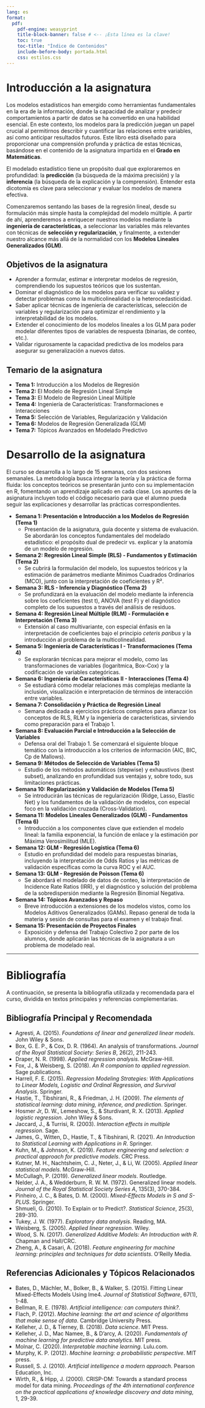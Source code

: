 ```yaml
---
lang: es
format:
  pdf:
    pdf-engine: weasyprint
    title-block-banner: false # <-- ¡Esta línea es la clave!
    toc: true
    toc-title: "Índice de Contenidos"
    include-before-body: portada.html
    css: estilos.css
---
```


# Introducción a la asignatura

Los modelos estadísticos han emergido como herramientas fundamentales en la era de la información, donde la capacidad de analizar y predecir comportamientos a partir de datos se ha convertido en una habilidad esencial. En este contexto, los modelos para la predicción juegan un papel crucial al permitirnos describir y cuantificar las relaciones entre variables, así como anticipar resultados futuros. Este libro está diseñado para proporcionar una comprensión profunda y práctica de estas técnicas, basándose en el contenido de la asignatura impartida en el **Grado en Matemáticas**.

El modelado estadístico tiene un propósito dual que exploraremos en profundidad: la **predicción** (la búsqueda de la máxima precisión) y la **inferencia** (la búsqueda de la explicación y la comprensión). Entender esta dicotomía es clave para seleccionar y evaluar los modelos de manera efectiva.

Comenzaremos sentando las bases de la regresión lineal, desde su formulación más simple hasta la complejidad del modelo múltiple. A partir de ahí, aprenderemos a enriquecer nuestros modelos mediante la **ingeniería de características**, a seleccionar las variables más relevantes con técnicas de **selección y regularización**, y finalmente, a extender nuestro alcance más allá de la normalidad con los **Modelos Lineales Generalizados (GLM)**.

## Objetivos de la asignatura

- Aprender a formular, estimar e interpretar modelos de regresión, comprendiendo los supuestos teóricos que los sustentan.
- Dominar el diagnóstico de los modelos para verificar su validez y detectar problemas como la multicolinealidad o la heterocedasticidad.
- Saber aplicar técnicas de ingeniería de características, selección de variables y regularización para optimizar el rendimiento y la interpretabilidad de los modelos.
- Extender el conocimiento de los modelos lineales a los GLM para poder modelar diferentes tipos de variables de respuesta (binarias, de conteo, etc.).
- Validar rigurosamente la capacidad predictiva de los modelos para asegurar su generalización a nuevos datos.

## Temario de la asignatura
- **Tema 1:** Introducción a los Modelos de Regresión
- **Tema 2:** El Modelo de Regresión Lineal Simple
- **Tema 3:** El Modelo de Regresión Lineal Múltiple
- **Tema 4:** Ingeniería de Características: Transformaciones e Interacciones
- **Tema 5:** Selección de Variables, Regularización y Validación
- **Tema 6:** Modelos de Regresión Generalizada (GLM)
- **Tema 7:** Tópicos Avanzados en Modelado Predictivo


# Desarrollo de la asignatura

El curso se desarrolla a lo largo de 15 semanas, con dos sesiones semanales. La metodología busca integrar la teoría y la práctica de forma fluida: los conceptos teóricos se presentarán junto con su implementación en R, fomentando un aprendizaje aplicado en cada clase. Los apuntes de la asignatura incluyen todo el código necesario para que el alumno pueda seguir las explicaciones y desarrollar las prácticas correspondientes.

- **Semana 1: Presentación e Introducción a los Modelos de Regresión (Tema 1)**
  - Presentación de la asignatura, guía docente y sistema de evaluación. Se abordarán los conceptos fundamentales del modelado estadístico: el propósito dual de predecir vs. explicar y la anatomía de un modelo de regresión.

- **Semana 2: Regresión Lineal Simple (RLS) - Fundamentos y Estimación (Tema 2)**
  - Se cubrirá la formulación del modelo, los supuestos teóricos y la estimación de parámetros mediante Mínimos Cuadrados Ordinarios (MCO), junto con la interpretación de coeficientes y R².

- **Semana 3: RLS - Inferencia y Diagnóstico (Tema 2)**
  - Se profundizará en la evaluación del modelo mediante la inferencia sobre los coeficientes (test t), ANOVA (test F) y el diagnóstico completo de los supuestos a través del análisis de residuos.

- **Semana 4: Regresión Lineal Múltiple (RLM) - Formulación e Interpretación (Tema 3)**
  - Extensión al caso multivariante, con especial énfasis en la interpretación de coeficientes bajo el principio *ceteris paribus* y la introducción al problema de la multicolinealidad.

- **Semana 5: Ingeniería de Características I - Transformaciones (Tema 4)**
  - Se explorarán técnicas para mejorar el modelo, como las transformaciones de variables (logarítmica, Box-Cox) y la codificación de variables categóricas.

- **Semana 6: Ingeniería de Características II - Interacciones (Tema 4)**
  - Se estudiará cómo modelar relaciones más complejas mediante la inclusión, visualización e interpretación de términos de interacción entre variables.

- **Semana 7: Consolidación y Práctica de Regresión Lineal**
  - Semana dedicada a ejercicios prácticos completos para afianzar los conceptos de RLS, RLM y la ingeniería de características, sirviendo como preparación para el Trabajo 1.

- **Semana 8: Evaluación Parcial e Introducción a la Selección de Variables**
  - Defensa oral del Trabajo 1. Se comenzará el siguiente bloque temático con la introducción a los criterios de información (AIC, BIC, Cp de Mallows).

- **Semana 9: Métodos de Selección de Variables (Tema 5)**
  - Estudio de los métodos automáticos (stepwise) y exhaustivos (best subset), analizando en profundidad sus ventajas y, sobre todo, sus limitaciones prácticas.

- **Semana 10: Regularización y Validación de Modelos (Tema 5)**
  - Se introducirán las técnicas de regularización (Ridge, Lasso, Elastic Net) y los fundamentos de la validación de modelos, con especial foco en la validación cruzada (Cross-Validation).

- **Semana 11: Modelos Lineales Generalizados (GLM) - Fundamentos (Tema 6)**
  - Introducción a los componentes clave que extienden el modelo lineal: la familia exponencial, la función de enlace y la estimación por Máxima Verosimilitud (MLE).

- **Semana 12: GLM - Regresión Logística (Tema 6)**
  - Estudio en profundidad del modelo para respuestas binarias, incluyendo la interpretación de Odds Ratios y las métricas de validación específicas como la curva ROC y el AUC.

- **Semana 13: GLM - Regresión de Poisson (Tema 6)**
  - Se abordará el modelado de datos de conteo, la interpretación de Incidence Rate Ratios (IRR), y el diagnóstico y solución del problema de la sobredispersión mediante la Regresión Binomial Negativa.

- **Semana 14: Tópicos Avanzados y Repaso**
  - Breve introducción a extensiones de los modelos vistos, como los Modelos Aditivos Generalizados (GAMs). Repaso general de toda la materia y sesión de consultas para el examen y el trabajo final.

- **Semana 15: Presentación de Proyectos Finales**
  - Exposición y defensa del Trabajo Colectivo 2 por parte de los alumnos, donde aplicarán las técnicas de la asignatura a un problema de modelado real.

---

# Bibliografía

A continuación, se presenta la bibliografía utilizada y recomendada para el curso, dividida en textos principales y referencias complementarias.

## Bibliografía Principal y Recomendada

- Agresti, A. (2015). *Foundations of linear and generalized linear models*. John Wiley & Sons.
- Box, G. E. P., & Cox, D. R. (1964). An analysis of transformations. *Journal of the Royal Statistical Society: Series B*, 26(2), 211-243.
- Draper, N. R. (1998). *Applied regression analysis*. McGraw-Hill.
- Fox, J., & Weisberg, S. (2018). *An R companion to applied regression*. Sage publications.
- Harrell, F. E. (2015). *Regression Modeling Strategies: With Applications to Linear Models, Logistic and Ordinal Regression, and Survival Analysis*. Springer.
- Hastie, T., Tibshirani, R., & Friedman, J. H. (2009). *The elements of statistical learning: data mining, inference, and prediction*. Springer.
- Hosmer Jr, D. W., Lemeshow, S., & Sturdivant, R. X. (2013). *Applied logistic regression*. John Wiley & Sons.
- Jaccard, J., & Turrisi, R. (2003). *Interaction effects in multiple regression*. Sage.
- James, G., Witten, D., Hastie, T., & Tibshirani, R. (2021). *An Introduction to Statistical Learning with Applications in R*. Springer.
- Kuhn, M., & Johnson, K. (2019). *Feature engineering and selection: a practical approach for predictive models*. CRC Press.
- Kutner, M. H., Nachtsheim, C. J., Neter, J., & Li, W. (2005). *Applied linear statistical models*. McGraw-Hill.
- McCullagh, P. (2019). *Generalized linear models*. Routledge.
- Nelder, J. A., & Wedderburn, R. W. M. (1972). Generalized linear models. *Journal of the Royal Statistical Society Series A*, 135(3), 370-384.
- Pinheiro, J. C., & Bates, D. M. (2000). *Mixed-Effects Models in S and S-PLUS*. Springer.
- Shmueli, G. (2010). To Explain or to Predict?. *Statistical Science*, 25(3), 289-310.
- Tukey, J. W. (1977). *Exploratory data analysis*. Reading, MA.
- Weisberg, S. (2005). *Applied linear regression*. Wiley.
- Wood, S. N. (2017). *Generalized Additive Models: An Introduction with R*. Chapman and Hall/CRC.
- Zheng, A., & Casari, A. (2018). *Feature engineering for machine learning: principles and techniques for data scientists*. O'Reilly Media.

## Referencias Adicionales y Tópicos Relacionados

- Bates, D., Mächler, M., Bolker, B., & Walker, S. (2015). Fitting Linear Mixed-Effects Models Using lme4. *Journal of Statistical Software*, 67(1), 1-48.
- Bellman, R. E. (1978). *Artificial intelligence: can computers think?*.
- Flach, P. (2012). *Machine learning: the art and science of algorithms that make sense of data*. Cambridge University Press.
- Kelleher, J. D., & Tierney, B. (2018). *Data science*. MIT Press.
- Kelleher, J. D., Mac Namee, B., & D'arcy, A. (2020). *Fundamentals of machine learning for predictive data analytics*. MIT press.
- Molnar, C. (2020). *Interpretable machine learning*. Lulu.com.
- Murphy, K. P. (2012). *Machine learning: a probabilistic perspective*. MIT press.
- Russell, S. J. (2010). *Artificial intelligence a modern approach*. Pearson Education, Inc.
- Wirth, R., & Hipp, J. (2000). CRISP-DM: Towards a standard process model for data mining. *Proceedings of the 4th international conference on the practical applications of knowledge discovery and data mining*, 1, 29-39.

